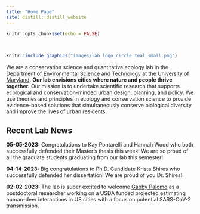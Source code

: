 ```yaml
---
title: "Home Page"
site: distill::distill_website
---
```


```r
knitr::opts_chunk$set(echo = FALSE)
```

<style>
d-title, d-byline {
  display: none
}
</style>

<br>

```r
knitr::include_graphics("images/lab_logo_circle_teal_small.png")
```

We are a conservation science and quantitative ecology lab in the [Department of Environmental Science and Technology](https://enst.umd.edu/){target="_blank"} at the [University of Maryland](https://umd.edu/){target="_blank"}. **Our lab envisions cities where nature and people thrive together.** Our mission is to undertake scientific research that supports ecological and conservation-minded urban design, planning, and policy. We use theories and principles in ecology and conservation science to provide evidence-based solutions that simultaneously conserve biological diversity and improve the lives of urban residents.

<h2>Recent Lab News</h2>

**05-05-2023:** Congratulations to Kay Pontarelli and Hannah Wood who both successfully defended their Master's thesis this week! We are so proud of all the graduate students graduating from our lab this semester!

**04-14-2023:** Big congratulations to Ph.D. Candidate Krista Shires who successfully defended her dissertation! We are proud of you Dr. Shires!!

**02-02-2023:** The lab is super excited to welcome [Gabby Palomo](https://gabspalomo.github.io/) as a postdoctoral researcher working on a USDA funded projected estimating human-deer interactions in US cities with a focus on potential SARS-CoV-2 transmission.
